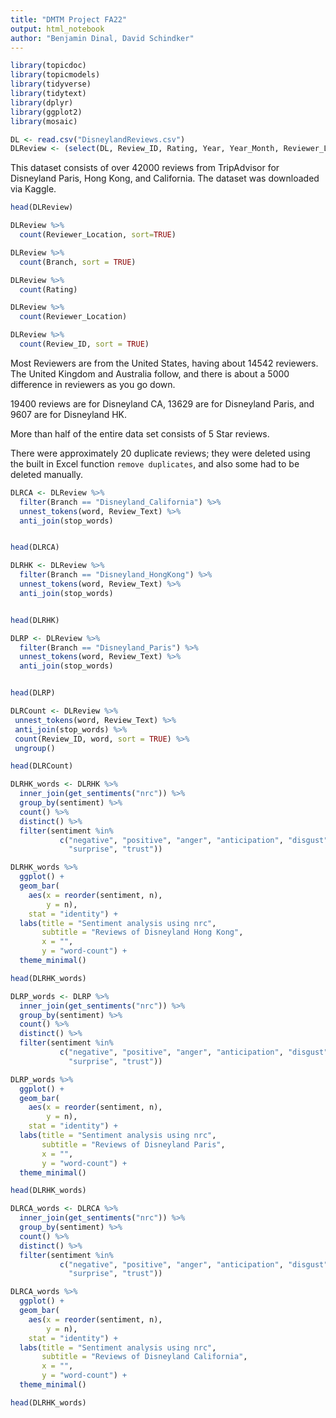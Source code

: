 ```yaml
---
title: "DMTM Project FA22"
output: html_notebook
author: "Benjamin Dinal, David Schindker"
---
```


```r
library(topicdoc)
library(topicmodels)
library(tidyverse)
library(tidytext)
library(dplyr)
library(ggplot2)
library(mosaic)
```


```r
DL <- read.csv("DisneylandReviews.csv")
DLReview <- (select(DL, Review_ID, Rating, Year, Year_Month, Reviewer_Location, Review_Text, Branch))
```

This dataset consists of over 42000 reviews from TripAdvisor for Disneyland Paris, Hong Kong, and California. The dataset was downloaded via Kaggle.

```r
head(DLReview)
```

```r
DLReview %>%
  count(Reviewer_Location, sort=TRUE)

DLReview %>%
  count(Branch, sort = TRUE)

DLReview %>%
  count(Rating)

DLReview %>%
  count(Reviewer_Location)

DLReview %>%
  count(Review_ID, sort = TRUE)
```

Most Reviewers are from the United States, having about 14542 reviewers. The United Kingdom and Australia follow, and there is about a 5000 difference in reviewers as you go down.

19400 reviews are for Disneyland CA, 13629 are for Disneyland Paris, and 9607 are for Disneyland HK.

More than half of the entire data set consists of 5 Star reviews. 

There were approximately 20 duplicate reviews; they were deleted using the built in Excel function `remove duplicates`, and also some had to be deleted manually.

```r
DLRCA <- DLReview %>% 
  filter(Branch == "Disneyland_California") %>% 
  unnest_tokens(word, Review_Text) %>%
  anti_join(stop_words)


head(DLRCA)
```

```r
DLRHK <- DLReview %>% 
  filter(Branch == "Disneyland_HongKong") %>% 
  unnest_tokens(word, Review_Text) %>%
  anti_join(stop_words)


head(DLRHK)
```

```r
DLRP <- DLReview %>% 
  filter(Branch == "Disneyland_Paris") %>% 
  unnest_tokens(word, Review_Text) %>%
  anti_join(stop_words)


head(DLRP)
```



```r
DLRCount <- DLReview %>%
 unnest_tokens(word, Review_Text) %>% 
 anti_join(stop_words) %>% 
 count(Review_ID, word, sort = TRUE) %>% 
 ungroup() 

head(DLRCount) 
```

```r
DLRHK_words <- DLRHK %>%
  inner_join(get_sentiments("nrc")) %>% 
  group_by(sentiment) %>% 
  count() %>%
  distinct() %>% 
  filter(sentiment %in% 
           c("negative", "positive", "anger", "anticipation", "disgust", "fear", "sadness", "joy",
             "surprise", "trust"))
```

```r
DLRHK_words %>%
  ggplot() + 
  geom_bar(
    aes(x = reorder(sentiment, n),
        y = n), 
    stat = "identity") + 
  labs(title = "Sentiment analysis using nrc",
       subtitle = "Reviews of Disneyland Hong Kong",
       x = "", 
       y = "word-count") + 
  theme_minimal()

head(DLRHK_words)
```


```r
DLRP_words <- DLRP %>%
  inner_join(get_sentiments("nrc")) %>% 
  group_by(sentiment) %>% 
  count() %>%
  distinct() %>% 
  filter(sentiment %in% 
           c("negative", "positive", "anger", "anticipation", "disgust", "fear", "sadness", "joy",
             "surprise", "trust"))
```

```r
DLRP_words %>%
  ggplot() + 
  geom_bar(
    aes(x = reorder(sentiment, n),
        y = n), 
    stat = "identity") + 
  labs(title = "Sentiment analysis using nrc",
       subtitle = "Reviews of Disneyland Paris",
       x = "", 
       y = "word-count") + 
  theme_minimal()

head(DLRHK_words)
```

```r
DLRCA_words <- DLRCA %>%
  inner_join(get_sentiments("nrc")) %>% 
  group_by(sentiment) %>% 
  count() %>%
  distinct() %>% 
  filter(sentiment %in% 
           c("negative", "positive", "anger", "anticipation", "disgust", "fear", "sadness", "joy",
             "surprise", "trust"))
```

```r
DLRCA_words %>%
  ggplot() + 
  geom_bar(
    aes(x = reorder(sentiment, n),
        y = n), 
    stat = "identity") + 
  labs(title = "Sentiment analysis using nrc",
       subtitle = "Reviews of Disneyland California",
       x = "", 
       y = "word-count") + 
  theme_minimal()

head(DLRHK_words)
```

